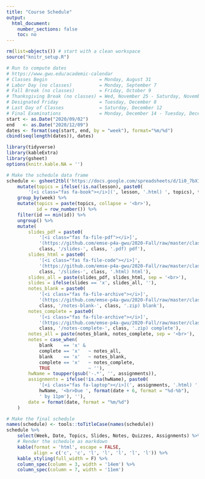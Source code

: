 ```yaml
---
title: "Course Schedule"
output:
  html_document:
    number_sections: false
    toc: no
---
```


```r
rm(list=objects()) # start with a clean workspace
source("knitr_setup.R")
```

```r
# Run to compute dates
# https://www.gwu.edu/academic-calendar
# Classes Begin                   = Monday, August 31
# Labor Day (no classes)          = Monday, September 7
# Fall Break (no classes)         = Friday, October 9
# Thanksgiving Break (no classes) = Wed, November 25 - Saturday, November 28
# Designated Friday               = Tuesday, December 8
# Last Day of Classes             = Saturday, December 12
# Final Examinations              = Monday, December 14 - Tuesday, December 22
start <- as.Date("2020/09/02")
end   <- as.Date("2020/12/09")
dates <- format(seq(start, end, by = "week"), format="%m/%d")
cbind(seq(length(dates)), dates)
```

```r
library(tidyverse)
library(kableExtra)
library(gsheet)
options(knitr.kable.NA = '')

# Make the schedule data frame
schedule <- gsheet2tbl('https://docs.google.com/spreadsheets/d/1i0_7bX1rzy9YC7sSNEDmqgwzQW_VC5DVqr0yqPVpoIQ/edit?usp=sharing') %>% 
    mutate(topics = ifelse(!is.na(lesson), paste0(
        '[<i class="fas fa-book"></i>](', lesson, '.html) ', topics), topics)) %>% 
    group_by(week) %>% 
    mutate(topics = paste(topics, collapse = '<br>'), 
           id = row_number()) %>% 
    filter(id == min(id)) %>% 
    ungroup() %>% 
    mutate(
        slides_pdf = paste0(
            '[<i class="fas fa-file-pdf"></i>]',
            '(https://github.com/emse-p4a-gwu/2020-Fall/raw/master/classNotes/',
            class, '/slides-', class, '.pdf) pdf'),
        slides_html = paste0(
            '[<i class="fas fa-file-code"></i>]',
            '(https://github.com/emse-p4a-gwu/2020-Fall/raw/master/classNotes/',
            class, '/slides-', class, '.html) html'), 
        slides_all = paste(slides_pdf, slides_html, sep = '<br>'),
        slides = ifelse(slides == 'x', slides_all, ''),
        notes_blank = paste0(
            '[<i class="fas fa-file-archive"></i>]',
            '(https://github.com/emse-p4a-gwu/2020-Fall/raw/master/classNotes/',
            class, '/notes-blank-', class, '.zip) blank'),
        notes_complete = paste0(
            '[<i class="fas fa-file-archive"></i>]',
            '(https://github.com/emse-p4a-gwu/2020-Fall/raw/master/classNotes/',
            class, '/notes-complete-', class, '.zip) complete'),
        notes_all = paste(notes_blank, notes_complete, sep = '<br>'),
        notes = case_when(
            blank    == 'x' & 
            complete == 'x'   ~ notes_all, 
            blank    == 'x'   ~ notes_blank, 
            complete == 'x'   ~ notes_complete, 
            TRUE              ~ ''),
        hwName = toupper(gsub('-.*', '', assignments)),
        assignments = ifelse(!is.na(hwName), paste0(
            '[<i class="fas fa-laptop"></i>](', assignments, '.html) ',
            hwName, '<br>Due ', format(date + 6, format = "%d-%b"), 
            ' by 11pm'), ''), 
        date = format(date, format = "%m/%d")
    )

# Make the final schedule
names(schedule) <- tools::toTitleCase(names(schedule))
schedule %>% 
    select(Week, Date, Topics, Slides, Notes, Quizzes, Assignments) %>% 
    # Render the schedule as markdown
    kable(format = 'html', escape = FALSE, 
          align = c('c', 'c', 'l', 'l', 'l', 'l', 'l')) %>% 
    kable_styling(full_width = F) %>% 
    column_spec(column = 3, width = '14em') %>% 
    column_spec(column = 7, width = '11em')
```

